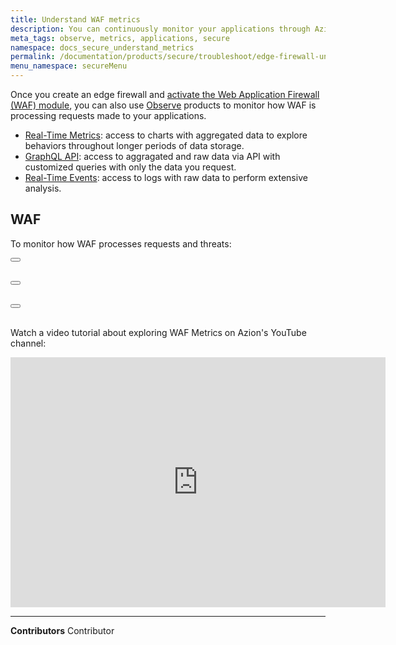 ```yaml
---
title: Understand WAF metrics
description: You can continuously monitor your applications through Azion Observe products.
meta_tags: observe, metrics, applications, secure
namespace: docs_secure_understand_metrics
permalink: /documentation/products/secure/troubleshoot/edge-firewall-understand-metrics/
menu_namespace: secureMenu
---
```



Once you create an edge firewall and [activate the Web Application Firewall (WAF) module](/en/documentation/products/guides/secure/edge-firewall-configure-main-settings/#modules), you can also use [Observe](/en/documentation/products/observe/) products to monitor how WAF is processing requests made to your applications.

- [Real-Time Metrics](/en/documentation/products/observe/real-time-metrics/): access to charts with aggregated data to explore behaviors throughout longer periods of data storage.
- [GraphQL API](/en/documentation/devtools/graphql-api/overview/): access to aggragated and raw data via API with customized queries with only the data you request.
- [Real-Time Events](/en/documentation/products/observe/real-time-events/): access to logs with raw data to perform extensive analysis.

## WAF

To monitor how WAF processes requests and threats:

<Button href="/en/documentation/products/observe/real-time-metrics/#waf" text="view aggregated metrics" variant="secondary"></Button> <br></br>

<Button href="/en/documentation/devtools/graphql-api/features/#datasets" text="query data" variant="secondary"></Button> <br></br>

<Button href="/en/documentation/products/observe/real-time-events/#waf-events" text="view raw data" variant="secondary"></Button>
<br /><br />

Watch a video tutorial about exploring WAF Metrics on Azion's YouTube channel:

<iframe
   src="https://www.youtube.com/embed/IAKjdOBsfi4"
   title="Exploring WAF Metrics with Azion"
   loading="lazy"
   width="600"
   height="400"
   title="Consulting metadata with GraphQL via Azion API"
   frameborder="0"
   allow="accelerometer; autoplay; clipboard-write; encrypted-media; gyroscope; picture-in-picture; web-share"
   allowfullscreen></iframe>


---

**Contributors** <ContributorList>Contributor</ContributorList>
